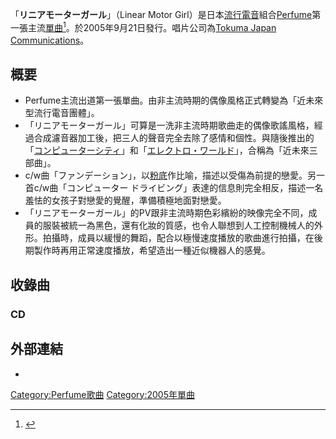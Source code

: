 {{Infobox Single 
| Name           = リニアモーターガール<br><small>Linear Motor Girl</small>
| Artist         = [[Perfume_(日本音樂團體)|Perfume]]
| Cover          = Perfume_linear_motor_girl.jpg
| Album          = [[Perfume～Complete_Best～|Perfume ~Complete Best~]]
| A-side         = 
| B-side         = Foundation<br />Computer Driving
| Released       = 2005年9月21日
| Format         = 
| Recorded       = 
| Genre          = [[流行電音|流行電音]] 
| Length         = 
| Label          = [[Tokuma_Japan_Communications|Tokuma Japan Communications]]
| Producer       = [[中田康貴|中田康貴]]
| Certification  = 
| Misc           = {{External music video|{{YouTube|id = jyTiZUbL_Qg|title =  Perfume「リニアモーターガール」（Official Music Video）}}}}
| Last single  = [[Vitamin_Drop|ビタミンドロップ]]<br />（2004年）
| This single  = '''リニアモーターガール'''<br />（2005年）
| Next single  = [[Computer_City|コンピューターシティ]]<br />（2006年）
}}
「'''リニアモーターガール'''」（Linear Motor Girl）是日本[[流行電音|流行電音]]組合[[Perfume_(日本音樂團體)|Perfume]]第一張主流[[單曲|單曲]]<ref>{{Cite web |url=http://www.perfume-web.jp/discography/?s8 |title=存档副本 |accessdate=2019-10-03 |archive-date=2019-12-23 |archive-url=https://web.archive.org/web/20191223003830/http://www.perfume-web.jp/discography/?s8 |dead-url=no }}</ref>。於2005年9月21日發行。唱片公司為[[Tokuma_Japan_Communications|Tokuma Japan Communications]]。

== 概要 ==
* Perfume主流出道第一張單曲。由非主流時期的偶像風格正式轉變為「近未來型流行電音團體」。
* 「リニアモーターガール」可算是一洗非主流時期歌曲走的偶像歌謠風格，經過合成濾音器加工後，把三人的聲音完全去除了感情和個性。與隨後推出的「[[Computer_City|コンピューターシティ]]」和「[[Electro_World|エレクトロ・ワールド]]」，合稱為「近未來三部曲」。
* c/w曲「ファンデーション」，以[[粉底|粉底]]作比喻，描述以受傷為前提的戀愛。另一首c/w曲「コンピューター ドライビング」表達的信息則完全相反，描述一名羞怯的女孩子對戀愛的覺醒，準備積極地面對戀愛。
* 「リニアモーターガール」的PV跟非主流時期色彩繽紛的映像完全不同，成員的服裝被統一為黑色，還有化妝的質感，也令人聯想到人工控制機械人的外形。拍攝時，成員以緩慢的舞蹈，配合以極慢速度播放的歌曲進行拍攝，在後期製作時再用正常速度播放，希望造出一種近似機器人的感覺。

== 收錄曲==
=== CD ===
{{tracklist
| collapsed       = 
| headline        = 
| extra_column    = 
| total_length    = 13:30

| all_writing     = 
| all_lyrics      = 木の子
| all_music       = [[中田康貴|中田ヤスタカ]]（包括編曲）

| writing_credits = 
| lyrics_credits  = 
| music_credits   = 

| title1          = リニアモーターガール
| note1           = 
| writer1         = 
| lyrics1         = 
| music1          = 
| extra1          = 
| length1         = 4:07

| title2          = ファンデーション
| note2           = 
| writer2         = 
| lyrics2         = 
| music2          = 
| extra2          = 
| length2         = 3:57

| title3          = コンピューター ドライビング
| note3           = 
| writer3         = 
| lyrics3         = 
| music3          = 
| extra3          = 
| length3         = 4:26

}}

== 外部連結 ==
* {{YouTube|id = jyTiZUbL_Qg|title = Perfume“リニアモーターガール”（Official Music Video）}}

{{Perfume}}

[[Category:Perfume歌曲|Category:Perfume歌曲]]
[[Category:2005年單曲|Category:2005年單曲]]